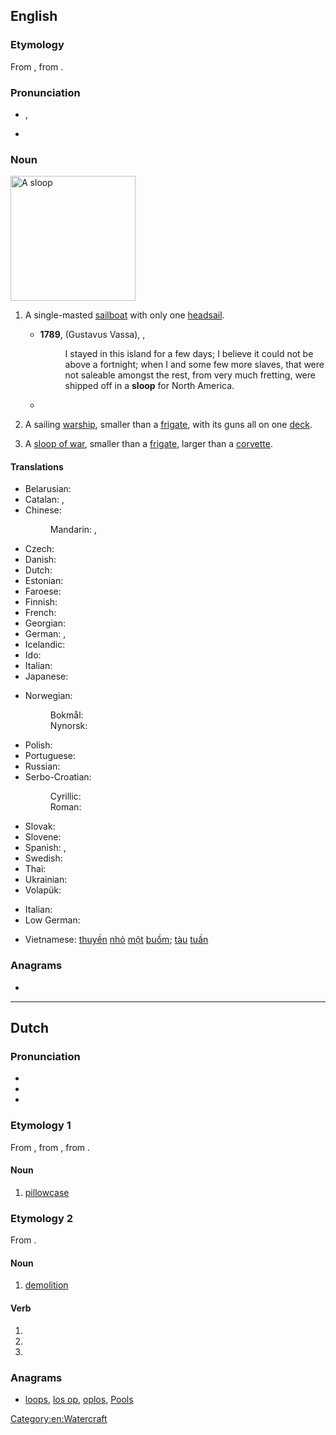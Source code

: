 {{also|Sloop}}
==English==
{{wikipedia}}

===Etymology===
From {{etyl|nl|en}} {{m|nl|sloep|}}, from {{etyl|dum|en}} {{m|dum|sloepen||to glide}}.

===Pronunciation===
* {{enPR|slo͞op}}, {{IPA|/sluːp/|lang=en}}
* {{rhymes|uːp|lang=en}}

===Noun===
[[Image:Rigging-sloop-berm.svg|thumb|200px|A sloop]]
{{en-noun}}

# {{lb|en|nautical}} A single-masted [[sailboat]] with only one [[headsail]].
#* '''1789''', {{w|Olaudah Equiano}} (Gustavus Vassa), ''{{w|The Interesting Narrative of the Life of Olaudah Equiano}}'',
#*: I stayed in this island for a few days; I believe it could not be above a fortnight; when I and some few more slaves, that were not saleable amongst the rest, from very much fretting, were shipped off in a '''sloop''' for North America.
#* {{quote-book|year=1898|author={{w|Winston Churchill (novelist)|Winston Churchill}}
|title={{w|The Celebrity}}|chapter=10
|passage=Mr. Cooke had had a '''sloop''' yacht built at Far Harbor, the completion of which had been delayed, and which was but just delivered.}}
# {{lb|en|military}} A sailing [[warship]], smaller than a [[frigate]], with its guns all on one [[deck]].
# A [[sloop of war]], smaller than a [[frigate]], larger than a [[corvette]].

====Translations====
{{trans-top|single-masted sailboat}}
* Belarusian: {{t|be|шлюп|m}}
* Catalan: {{t|ca|sloop|m}}, {{t|ca|balandra|f}}
* Chinese:
*: Mandarin: {{t|cmn|單桅帆船|sc=Hani}}, {{t|cmn|单桅帆船|tr=dānwéi fánchuán|sc=Hani}}
* Czech: {{t|cs|šalupa|f}}
* Danish: {{t|da|slup}}
* Dutch: {{t+|nl|sloep|m|f}}
* Estonian: {{t+|et|luup}}
* Faroese: {{t|fo|slupp|f}}
* Finnish: {{t+|fi|sluuppi}}
* French: {{t+|fr|sloop|m}}
* Georgian: {{t|ka|კანჯო|sc=Geor}}
* German: {{t+|de|Slup|f}}, {{t+|de|Schaluppe|f}}
* Icelandic: {{t|is|slúppa}}
* Ido: {{t+|io|slupo}}
* Italian: {{t+|it|sloop|m}}
* Japanese: {{t|ja|スループ|tr=surūpu}}
{{trans-mid}}
* Norwegian:
*: Bokmål: {{t|nb|slupp|m}}
*: Nynorsk: {{t|nn|slupp|m}}
* Polish: {{t+|pl|slup|m}}
* Portuguese: {{t+|pt|chalupa|f}}
* Russian: {{t+|ru|шлюп|m}}
* Serbo-Croatian:
*: Cyrillic: {{t|sh|слуп|m|sc=Cyrl}}
*: Roman: {{t+|sh|slup|m}}
* Slovak: {{t|sk|šalupa|f}}
* Slovene: {{t|sl|slup|m}}
* Spanish: {{t|es|balandra|f}}, {{t+|es|chalupa|f}}
* Swedish: {{t|sv|slup}}
* Thai: {{t|th|สลุบ}}
* Ukrainian: {{t|uk|шлюп|m|tr=šljup}}
* Volapük: {{t+|vo|jalup}}
{{trans-bottom}}

{{checktrans-top}}
* Italian: {{t+check|it|corvetta|f}}
* Low German: {{t-check|nds|schlup}}
{{trans-mid}}
* Vietnamese: [[thuyền]] [[nhỏ]] [[một]] [[buồm]]; [[tàu]] [[tuần]] {{t+check|vi|tra}}
{{trans-bottom}}

===Anagrams===
* {{anagrams|en|a=loops|Loops|OOPLs|loops|polos|pools|spool}}

[[Category:en:Watercraft]]

----

==Dutch==

===Pronunciation===
* {{IPA|lang=nl|/sloːp/}}
* {{audio|Nl-sloop.ogg|Audio|lang=nl}}
* {{rhymes|oːp|lang=nl}}

===Etymology 1===
From {{inh|nl|dum|slope}}, from {{inh|nl|odt|*slōpa}}, from {{inh|nl|gem-pro|*slaupǭ}}.

====Noun====
{{nl-noun|c|-en|sloopje}}

# [[pillowcase]]

===Etymology 2===
From {{m|nl|slopen}}.

====Noun====
{{nl-noun|m|-|-}}

# [[demolition]]

====Verb====
{{nl-verb-form}}

# {{nl-verb form of|n=sg|t=past|m=ind|sluipen}}
# {{nl-verb form of|p=1|n=sg|t=pres|m=ind|slopen}}
# {{nl-verb form of|m=imp|slopen}}

===Anagrams===
* [[loops#Dutch|loops]], [[los op#Dutch|los op]], [[oplos#Dutch|oplos]], [[Pools#Dutch|Pools]]